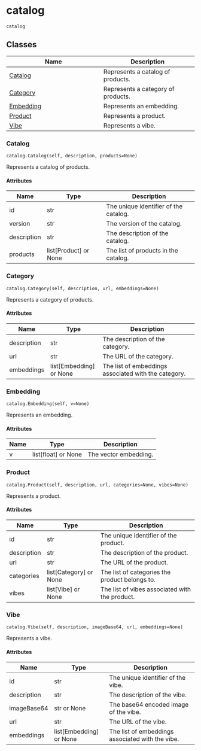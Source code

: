 # catalog { #hushh.catalog }

`catalog`



## Classes

| Name | Description |
| --- | --- |
| [Catalog](#hushh.catalog.Catalog) | Represents a catalog of products. |
| [Category](#hushh.catalog.Category) | Represents a category of products. |
| [Embedding](#hushh.catalog.Embedding) | Represents an embedding. |
| [Product](#hushh.catalog.Product) | Represents a product. |
| [Vibe](#hushh.catalog.Vibe) | Represents a vibe. |

### Catalog { #hushh.catalog.Catalog }

`catalog.Catalog(self, description, products=None)`

Represents a catalog of products.

#### Attributes

| Name        | Type                    | Description                           |
|-------------|-------------------------|---------------------------------------|
| id          | str                     | The unique identifier of the catalog. |
| version     | str                     | The version of the catalog.           |
| description | str                     | The description of the catalog.       |
| products    | list\[Product\] or None | The list of products in the catalog.  |

### Category { #hushh.catalog.Category }

`catalog.Category(self, description, url, embeddings=None)`

Represents a category of products.

#### Attributes

| Name        | Type                      | Description                                          |
|-------------|---------------------------|------------------------------------------------------|
| description | str                       | The description of the category.                     |
| url         | str                       | The URL of the category.                             |
| embeddings  | list\[Embedding\] or None | The list of embeddings associated with the category. |

### Embedding { #hushh.catalog.Embedding }

`catalog.Embedding(self, v=None)`

Represents an embedding.

#### Attributes

| Name   | Type                  | Description           |
|--------|-----------------------|-----------------------|
| v      | list\[float\] or None | The vector embedding. |

### Product { #hushh.catalog.Product }

`catalog.Product(self, description, url, categories=None, vibes=None)`

Represents a product.

#### Attributes

| Name        | Type                     | Description                                    |
|-------------|--------------------------|------------------------------------------------|
| id          | str                      | The unique identifier of the product.          |
| description | str                      | The description of the product.                |
| url         | str                      | The URL of the product.                        |
| categories  | list\[Category\] or None | The list of categories the product belongs to. |
| vibes       | list\[Vibe\] or None     | The list of vibes associated with the product. |

### Vibe { #hushh.catalog.Vibe }

`catalog.Vibe(self, description, imageBase64, url, embeddings=None)`

Represents a vibe.

#### Attributes

| Name        | Type                      | Description                                      |
|-------------|---------------------------|--------------------------------------------------|
| id          | str                       | The unique identifier of the vibe.               |
| description | str                       | The description of the vibe.                     |
| imageBase64 | str or None               | The base64 encoded image of the vibe.            |
| url         | str                       | The URL of the vibe.                             |
| embeddings  | list\[Embedding\] or None | The list of embeddings associated with the vibe. |